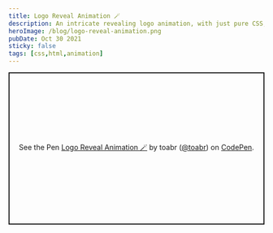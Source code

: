 ```yaml
---
title: Logo Reveal Animation 🪄
description: An intricate revealing logo animation, with just pure CSS, playable in both directions.
heroImage: /blog/logo-reveal-animation.png
pubDate: Oct 30 2021
sticky: false
tags: [css,html,animation]
---
```

<div class="mb-5">
<p class="codepen" data-height="500" data-default-tab="result" data-slug-hash="PoKKEWN" data-user="toabr" style="height: 300px; box-sizing: border-box; display: flex; align-items: center; justify-content: center; border: 2px solid; margin: 1em 0; padding: 1em;">
  <span>See the Pen <a href="https://codepen.io/toabr/pen/PoKKEWN">
  Logo Reveal Animation 🪄</a> by toabr (<a href="https://codepen.io/toabr">@toabr</a>)
  on <a href="https://codepen.io">CodePen</a>.</span>
</p>
<script async src="https://cpwebassets.codepen.io/assets/embed/ei.js"></script>
</div>
